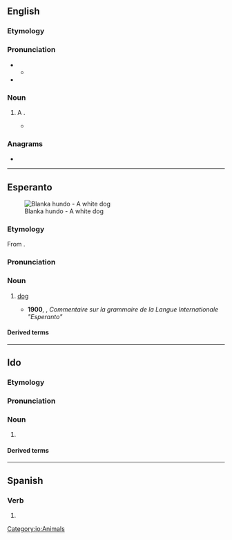 ==English==

===Etymology===
{{af|en|hundred|-o}}

===Pronunciation===
* {{IPA|en|/ˈhʌndəʊ/}}
** {{audio|en|LL-Q1860 (eng)-Vealhurl-hundo.wav|Audio (UK)}}
* {{rhymes|en|ʌndəʊ|s=2}}

===Noun===
{{en-noun}}

# {{lb|en|informal}} A {{l|en|hundred}}.
#* {{quote-book|en|year=2013|title=The Classic: ’69 Chevy Camaro|author=Eric Stevens|location=Minneapolis|publisher=Darby Creek Publishing|isbn=9781467712477|page={{gbooks|i1ZXBAAAQBAJ|51|hundo}}|passage=“Can you hit a '''hundo'''?” Dad said, grinning. ¶ “I don't know,” Eddie said. “Seems like a bad idea.”}}

===Anagrams===
* {{anagrams|en|a=dhnou|Duhon|Hound|Hudon|hound|no duh}}

----

==Esperanto==
{{wikipedia|lang=eo}}
[[File:2008-07-11 White German Shepherd pup chilling at the Coker Arboretum.jpg|thumb|Blanka hundo - A white dog]]

===Etymology===
From {{bor|eo|de|Hund}}.

===Pronunciation===
{{eo-IPA|a=Eo-hundo.ogg}}

===Noun===
{{eo-head}}

# [[dog]]
#: {{ux|eo|La '''hundo''' estas la amiko de la kato.|The '''dog''' is the friend of the cat.}}
#* '''1900''', {{w|lang=fr|Louis de Beaufront}}, ''Commentaire sur la grammaire de la Langue Internationale "Esperanto"''
#*: {{quote|eo|Petro skribis al Paŭlo ke li alkonduku al li lian '''hundon'''.|Peter wrote to Paul to bring him his '''dog'''.}}

====Derived terms====
{{der4|eo
|Hundo
|Granda Hundo
|Malgranda Hundo
|hunda
|hundaĉo
|hundaĵo
|hundaro
|hundejo
|hundeto
|hundido
|hundino
|hundujo
|virhundo
|ĉashundo
|ĉenhundo
|danhundo
|fajrohundo
|gardohundo
|halthundo
|korthundo
|leporhundo
|luphundo
|marhundo
|melhundo
|sanghundo
|ŝafhundo
|spurhundo
|terhundo
|vulpohundo
}}

{{eo GCSE|3}}
{{eo BRO|4}}
{{Universala Vortaro}}

{{topics|eo|Dogs}}

----

==Ido==

===Etymology===
{{io-bor|eo=hundo|hound||Hund}}

===Pronunciation===
{{io-IPA}}

===Noun===
{{io-head}}

# {{l|en|dog}} {{qualifier|male or female}}

====Derived terms====
{{der3|io
| {{l|io|hundulo||male dog}}
| {{l|io|hundino||female dog, bitch}}
| {{l|io|hundala||canine, doggish}}
| {{l|io|hundyuno||young dog, pup, puppy}}
| {{l|io|hundo-herbo||dog grass, couch grass}}
| {{l|io|hundligilo||dog leash}}
| {{l|io|marhundo||seal}}
| {{l|io|chaso-hundo||hunting dog, hound}}
| {{l|io|gardo-hund||watch dog}}
| {{l|io|hundacho||cur}}
| {{l|io|mutono-gardo-hundo||shepherd dog}}
| {{l|io|pastoro-hundo||shepherd dog}}
| {{l|io|volfo-hund||wolf dog}}
| {{l|io|hundatra||doggish}}
| {{l|io|hundo-kombato||dog fight}}
| {{l|io|hundeyo||dog house, kennel}}
| {{l|io|hundo-stablo||dog house}}
| {{l|io|hundeto||doggy}}
| {{l|io|hundo-dometo||kennel}}
| {{l|io|dorloto-hundeto||lapdog}}
| {{l|io|hundaro||pack of dogs}}
| {{l|io|foxo-hund||dog fox}}
| {{l|io|leporo-hundo||harrier}}
}}

[[Category:io:Animals]]

----

==Spanish==

===Verb===
{{head|es|verb form}}

# {{es-verb form of|ending=ir|mood=indicative|tense=present|pers=1|number=singular|hundir}}